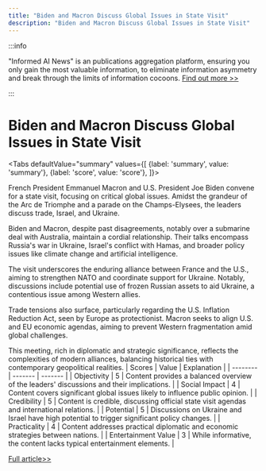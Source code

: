 ```yaml
---
title: "Biden and Macron Discuss Global Issues in State Visit"
description: "Biden and Macron Discuss Global Issues in State Visit"
---
```



:::info

"Informed AI News" is an publications aggregation platform, ensuring you only gain the most valuable information, to eliminate information asymmetry and break through the limits of information cocoons.  [Find out more >>](/)

:::

# Biden and Macron Discuss Global Issues in State Visit


<Tabs
	defaultValue="summary"
	values={[
	{label: 'summary', value: 'summary'},
	{label: 'score', value: 'score'},
]}>
<TabItem value="summary">


French President Emmanuel Macron and U.S. President Joe Biden convene for a state visit, focusing on critical global issues. Amidst the grandeur of the Arc de Triomphe and a parade on the Champs-Elysees, the leaders discuss trade, Israel, and Ukraine.

Biden and Macron, despite past disagreements, notably over a submarine deal with Australia, maintain a cordial relationship. Their talks encompass Russia's war in Ukraine, Israel's conflict with Hamas, and broader policy issues like climate change and artificial intelligence.

The visit underscores the enduring alliance between France and the U.S., aiming to strengthen NATO and coordinate support for Ukraine. Notably, discussions include potential use of frozen Russian assets to aid Ukraine, a contentious issue among Western allies.

Trade tensions also surface, particularly regarding the U.S. Inflation Reduction Act, seen by Europe as protectionist. Macron seeks to align U.S. and EU economic agendas, aiming to prevent Western fragmentation amid global challenges.

This meeting, rich in diplomatic and strategic significance, reflects the complexities of modern alliances, balancing historical ties with contemporary geopolitical realities.
</TabItem>
<TabItem value="score">
	| Scores     | Value   | Explanation |
	| -------- | ------- | ------- |
	| Objectivity  | 5    | Content provides a balanced overview of the leaders' discussions and their implications.    |
	| Social Impact | 4     | Content covers significant global issues likely to influence public opinion.    |
	| Credibility    | 5    | Content is credible, discussing official state visit agendas and international relations.    |
	| Potential    | 5    | Discussions on Ukraine and Israel have high potential to trigger significant policy changes.    |
	| Practicality    | 4    | Content addresses practical diplomatic and economic strategies between nations.    |
	| Entertainment Value    | 3    | While informative, the content lacks typical entertainment elements.    |
</TabItem>
</Tabs>

[Full article>>](https://www.cnbc.com/2024/06/08/biden-macron-to-discuss-israel-and-ukraine-in-pomp-filled-state-visit.html)
